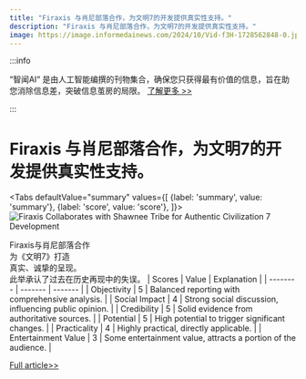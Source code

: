 ```yaml
---
title: "Firaxis 与肖尼部落合作，为文明7的开发提供真实性支持。"
description: "Firaxis 与肖尼部落合作，为文明7的开发提供真实性支持。"
image: https://image.informedainews.com/2024/10/Vid-f3H-1728562848-0.jpg
---
```



:::info

“智闻AI“ 是由人工智能编撰的刊物集合，确保您只获得最有价值的信息，旨在助您消除信息差，突破信息茧房的局限。  [了解更多 >>](/)

:::

# Firaxis 与肖尼部落合作，为文明7的开发提供真实性支持。


<Tabs
	defaultValue="summary"
	values={[
	{label: 'summary', value: 'summary'},
	{label: 'score', value: 'score'},
]}>
<TabItem value="summary">
<img
  src="https://image.informedainews.com/2024/10/Vid-f3H-1728562848-0.jpg"
  alt="Firaxis Collaborates with Shawnee Tribe for Authentic Civilization 7 Development"
/>



Firaxis与肖尼部落合作  
为《文明7》打造  
真实、诚挚的呈现。  
此举承认了过去在历史再现中的失误。
</TabItem>
<TabItem value="score">
	| Scores     | Value   | Explanation |
	| -------- | ------- | ------- |
	| Objectivity  | 5    | Balanced reporting with comprehensive analysis.    |
	| Social Impact | 4     | Strong social discussion, influencing public opinion.    |
	| Credibility    | 5    | Solid evidence from authoritative sources.    |
	| Potential    | 5    | High potential to trigger significant changes.    |
	| Practicality    | 4    | Highly practical, directly applicable.    |
	| Entertainment Value    | 3    | Some entertainment value, attracts a portion of the audience.    |
</TabItem>
</Tabs>

[Full article>>](https://www.ign.com/articles/civilization-7-dev-firaxis-working-with-shawnee-to-ensure-authentic-sincere-recreation-acknowledges-past-missteps-in-franchises-treatment-of-history)
